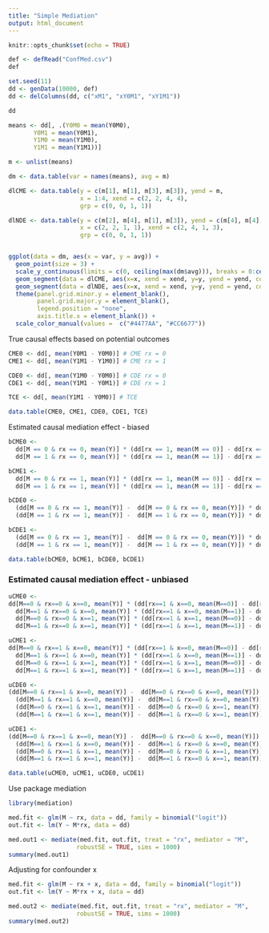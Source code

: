 ```yaml
---
title: "Simple Mediation"
output: html_document
---
```


```r
knitr::opts_chunk$set(echo = TRUE)
```

```r
def <- defRead("ConfMed.csv")
def
```

```r
set.seed(11)
dd <- genData(10000, def)
dd <- delColumns(dd, c("xM1", "xY0M1", "xY1M1"))

dd

```

```r
means <- dd[, .(Y0M0 = mean(Y0M0),
       Y0M1 = mean(Y0M1),
       Y1M0 = mean(Y1M0),
       Y1M1 = mean(Y1M1))]

m <- unlist(means)

dm <- data.table(var = names(means), avg = m)

dlCME <- data.table(y = c(m[1], m[1], m[3], m[3]), yend = m,
                    x = 1:4, xend = c(2, 2, 4, 4),
                    grp = c(0, 0, 1, 1))

dlNDE <- data.table(y = c(m[2], m[4], m[1], m[3]), yend = c(m[4], m[4], m[3], m[3]),
                    x = c(2, 2, 1, 1), xend = c(2, 4, 1, 3), 
                    grp = c(0, 0, 1, 1))


ggplot(data = dm, aes(x = var, y = avg)) +
  geom_point(size = 3) +
  scale_y_continuous(limits = c(0, ceiling(max(dm$avg))), breaks = 0:ceiling(max(dm$avg))) +
  geom_segment(data = dlCME, aes(x=x, xend = xend, y=y, yend = yend, color = factor(grp)), size = .8) +
  geom_segment(data = dlNDE, aes(x=x, xend = xend, y=y, yend = yend, color = factor(grp)), lty = 2) +
  theme(panel.grid.minor.y = element_blank(),
        panel.grid.major.y = element_blank(),
        legend.position = "none",
        axis.title.x = element_blank()) +
  scale_color_manual(values =  c("#4477AA", "#CC6677"))
```

True causal effects based on potential outcomes

```r

CME0 <- dd[, mean(Y0M1 - Y0M0)] # CME rx = 0
CME1 <- dd[, mean(Y1M1 - Y1M0)] # CME rx = 1

CDE0 <- dd[, mean(Y1M0 - Y0M0)] # CDE rx = 0
CDE1 <- dd[, mean(Y1M1 - Y0M1)] # CDE rx = 1

TCE <- dd[, mean(Y1M1 - Y0M0)] # TCE

data.table(CME0, CME1, CDE0, CDE1, TCE)
```

Estimated causal mediation effect - biased

```r
bCME0 <-
  dd[M == 0 & rx == 0, mean(Y)] * (dd[rx == 1, mean(M == 0)] - dd[rx == 0, mean(M == 0)]) +
  dd[M == 1 & rx == 0, mean(Y)] * (dd[rx == 1, mean(M == 1)] - dd[rx == 0, mean(M == 1)])

bCME1 <-
  dd[M == 0 & rx == 1, mean(Y)] * (dd[rx == 1, mean(M == 0)] - dd[rx == 0, mean(M == 0)]) +
  dd[M == 1 & rx == 1, mean(Y)] * (dd[rx == 1, mean(M == 1)] - dd[rx == 0, mean(M == 1)])

bCDE0 <-
  (dd[M == 0 & rx == 1, mean(Y)] -  dd[M == 0 & rx == 0, mean(Y)]) * dd[rx == 0, mean(M == 0)] +
  (dd[M == 1 & rx == 1, mean(Y)] -  dd[M == 1 & rx == 0, mean(Y)]) * dd[rx == 0, mean(M == 1)]

bCDE1 <-
  (dd[M == 0 & rx == 1, mean(Y)] -  dd[M == 0 & rx == 0, mean(Y)]) * dd[rx == 1, mean(M == 0)] +
  (dd[M == 1 & rx == 1, mean(Y)] -  dd[M == 1 & rx == 0, mean(Y)]) * dd[rx == 1, mean(M == 1)]

data.table(bCME0, bCME1, bCDE0, bCDE1)

```

### Estimated causal mediation effect - unbiased

```r

uCME0 <-
dd[M==0 & rx==0 & x==0, mean(Y)] * (dd[rx==1 & x==0, mean(M==0)] - dd[rx==0 & x==0, mean(M==0)]) * dd[, mean(x==0)] +
  dd[M==1 & rx==0 & x==0, mean(Y)] * (dd[rx==1 & x==0, mean(M==1)] - dd[rx== 0 & x==0, mean(M==1)]) * dd[, mean(x==0)] +
  dd[M==0 & rx==0 & x==1, mean(Y)] * (dd[rx==1 & x==1, mean(M==0)] - dd[rx== 0 & x==1, mean(M==0)]) * dd[, mean(x==1)] +
  dd[M==1 & rx==0 & x==1, mean(Y)] * (dd[rx==1 & x==1, mean(M==1)] - dd[rx== 0 & x==1, mean(M==1)]) * dd[, mean(x==1)]

uCME1 <-
dd[M==0 & rx==1 & x==0, mean(Y)] * (dd[rx==1 & x==0, mean(M==0)] - dd[rx==0 & x==0, mean(M==0)]) * dd[, mean(x==0)] +
  dd[M==1 & rx==1 & x==0, mean(Y)] * (dd[rx==1 & x==0, mean(M==1)] - dd[rx== 0 & x==0, mean(M==1)]) * dd[, mean(x==0)] +
  dd[M==0 & rx==1 & x==1, mean(Y)] * (dd[rx==1 & x==1, mean(M==0)] - dd[rx== 0 & x==1, mean(M==0)]) * dd[, mean(x==1)] +
  dd[M==1 & rx==1 & x==1, mean(Y)] * (dd[rx==1 & x==1, mean(M==1)] - dd[rx== 0 & x==1, mean(M==1)]) * dd[, mean(x==1)]

uCDE0 <-
(dd[M==0 & rx==1 & x==0, mean(Y)] -  dd[M==0 & rx==0 & x==0, mean(Y)]) * dd[rx==0 & x==0, mean(M==0)] * dd[, mean(x==0)] +
  (dd[M==1 & rx==1 & x==0, mean(Y)] -  dd[M==1 & rx==0 & x==0, mean(Y)]) * dd[rx==0 & x==0, mean(M==1)] * dd[, mean(x==0)] +
  (dd[M==0 & rx==1 & x==1, mean(Y)] -  dd[M==0 & rx==0 & x==1, mean(Y)]) * dd[rx==0 & x==1, mean(M==0)] * dd[, mean(x==1)] +
  (dd[M==1 & rx==1 & x==1, mean(Y)] -  dd[M==1 & rx==0 & x==1, mean(Y)]) * dd[rx==0 & x==1, mean(M==1)] * dd[, mean(x==1)]

uCDE1 <- 
(dd[M==0 & rx==1 & x==0, mean(Y)] -  dd[M==0 & rx==0 & x==0, mean(Y)]) * dd[rx==1 & x==0, mean(M==0)] * dd[, mean(x==0)] +
  (dd[M==1 & rx==1 & x==0, mean(Y)] -  dd[M==1 & rx==0 & x==0, mean(Y)]) * dd[rx==1 & x==0, mean(M==1)] * dd[, mean(x==0)] +
  (dd[M==0 & rx==1 & x==1, mean(Y)] -  dd[M==0 & rx==0 & x==1, mean(Y)]) * dd[rx==1 & x==1, mean(M==0)] * dd[, mean(x==1)] +
  (dd[M==1 & rx==1 & x==1, mean(Y)] -  dd[M==1 & rx==0 & x==1, mean(Y)]) * dd[rx==1 & x==1, mean(M==1)] * dd[, mean(x==1)]

data.table(uCME0, uCME1, uCDE0, uCDE1)
```

Use package mediation

```r
library(mediation)

med.fit <- glm(M ~ rx, data = dd, family = binomial("logit"))
out.fit <- lm(Y ~ M*rx, data = dd)

med.out1 <- mediate(med.fit, out.fit, treat = "rx", mediator = "M",
                   robustSE = TRUE, sims = 1000)
summary(med.out1)
```

Adjusting for confounder x

```r
med.fit <- glm(M ~ rx + x, data = dd, family = binomial("logit"))
out.fit <- lm(Y ~ M*rx + x, data = dd)

med.out2 <- mediate(med.fit, out.fit, treat = "rx", mediator = "M",
                   robustSE = TRUE, sims = 1000)
summary(med.out2)
```